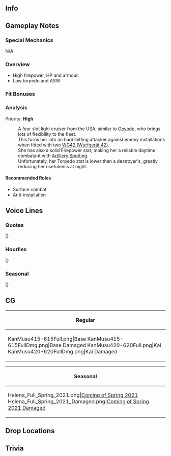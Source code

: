 ==Info==
{{KanmusuInfo|ID=415-615}}
{{KanmusuInfo|ID=420-620}}

==Gameplay Notes==
===Special Mechanics===
N/A

===Overview===
* High firepower, HP and armour.
* Low torpedo and ASW.

===Fit Bonuses===
{{:{{BASEPAGENAME}}/Equipment Bonuses}}
{{clear}}

===Analysis===
Priority: '''High'''

:A four slot light cruiser from the USA, similar to [[Ooyodo]], who brings lots of flexibility to the fleet.
:This turns her into an hard-hitting attacker against enemy installations when fitted with two [[WG42 (Wurfgerät 42)]].
:She has also a solid Firepower stat, making her a reliable daytime combatant with [[Artillery Spotting]].
:Unfortunately, her Torpedo stat is lower than a destroyer's, greatly reducing her usefulness at night.


====Recommended Roles====
* Surface combat
* Anti-installation

==Voice Lines==
===Quotes===
{{ShipquoteHeader}}
{{ShipquoteKai
|scenario = Introduction
|origin =My name is Helena. St. Louis-class軽巡洋艦二番艦USS CL-50 Helena. よろしくね！
|translation =My name is Helena. I'm the 2nd of the St. Louis-class<ref>Sub-class of the Brooklyn-class light cruisers.</ref> light cruisers, USS Cl-50 Helena. Pleasure to work with you!
}}
{{ShipquoteKai|kai = true|scenario = Introduction
|origin =St. Louis-class軽巡洋艦二番艦USS CL-50 Helena, standby! 提督、今日もHelenaと、頑張って行きましょうね？
|translation =2nd of the St. Louis-class light cruisers, USS CL-50 Helena, on standby! Admiral, let's work hard together again today, okay?
}}
{{ShipquoteKai
|scenario = Library
|origin =USS CL-50 Helenaです。St. Louis-class軽巡二番艦として建造されました。真珠湾空襲を経験、エスペランス岬沖海戦、第三次ソロモン海戦、そしてクラ湾の夜戦で日本海軍の精鋭と激しく戦いました。
|translation =I'm USS CL-50 Helena. I was built as the 2nd of the St. Louis-class light cruisers. I experienced the air attack on Pearl Harbor, and fought fiercely with the best the Japanese Navy had to offer at the Battle of Cape Esperance, the Naval Battle of Guadalcanal, and the Battle of Kula Gulf. 
}}
{{ShipquoteKai
|scenario = Secretary 1
|origin =What can I do for you?
|translation =What can I do for you?
}}
{{ShipquoteKai
|scenario = Secretary 2
|origin =いいじゃない？Helenaと行きましょう？
|translation =Sure, why not? Shall we get going?
}}
{{ShipquoteKai
|scenario = Secretary 3
|origin =真珠湾でも、Waspの時もソロモンでも、本当好き勝手やってくれたわよね、あなたたち！まあ、夜の戦いは気を付けるようにするわ。今は味方同士、仲良くやりましょう！
|translation =Whether it be Pearl Harbor, that time with Wasp<ref>USS ''Wasp'' was sunk by ''I-19'''s infamous torpedo salvo while covering a landing convoy at Guadalcanal - ''Helena'' was with her and rescued the survivors.</ref>, or the Solomons, you all really did as you pleased, you know! Well, I'll be sure to play it safe during night battles<ref>All of Helena's major battles were chaotic night battles during the Guadalcanal campaign.</ref>. We're comrades-in-arms now, so let's get along!
}}
{{ShipquoteKai
|scenario = Idle
|origin =そうね。艦隊戦では、電子兵装が大事。何より、radarは大事よ。戦いの終わってから、気づいても遅いの！
|translation =That's right. In a fleet battle electronic equipment is crucial. Above all, radar is a must. Realizing that after the fighting is over is way too late<ref>''Helena'' was equipped with advanced SG Radar after repairing her damage at Pearl Harbor, but at Esperance and Guadalcanal/Third Battle of the Solomon Sea, the American commanders were inexperienced in their tactical usage, leading to chaos. These experiences led to the American invention of the CIC (Combat Information Center).</ref>!
}}
{{ShipquoteKai
|scenario = Secretary Married
|origin =一息入れたら？押してダメなら、引いてみろ、よ！はい、coffee! 無理は、ダメよ。
|translation =How about you take a break? If pushing doesn't work, try pulling! Here, coffee! Don't push yourself too hard.
}}
{{ShipquoteKai
|scenario = Wedding
|origin =提督？Helenaにご用ですか？えっ？これは？Really? へっ。よろこんで。ありがとう、提督。
|translation =Admiral? Did you need something from me? Eh? This is...? Really? Heh. With pleasure. Thanks, Admiral.
}}
{{ShipquoteKai
|scenario = Looking At Scores
|origin =情報は大事！不意打ちはごめんだもの！
|translation =Information is important! Don't want any surprises!
}}
{{ShipquoteKai
|scenario = Joining A Fleet
|origin =St. Louis-class USS Helena, 抜錨する！さぁ、出港よ！
|translation =St. Louis-class USS Helena, setting sail! Come, time to leave port!
}}
{{ShipquoteKai
|scenario = Equipment 1
|origin =Ok!
|translation =Ok!
}}
{{ShipquoteKai|kai = true|scenario = Equipment 1
|origin =あら、いいじゃない？Helenaはokよ。
|translation =My, isn't that nice? I'm OK with this.
}}
{{ShipquoteKai
|scenario = Equipment 2
|origin =Good!
|translation =Good!
}}
{{ShipquoteKai
|scenario = Equipment 3
|origin =That's good!
|translation =That's good!
}}
{{ShipquoteKai
|scenario = Supply
|origin =I appreciate your kindness.
|translation =I appreciate your kindness.
}}
{{ShipquoteKai
|scenario = Docking Minor
|origin =んっ、もう、 また修理、嫌んなっちゃう。
|translation =Nghhh, jeez, I don't want to go in for repairs again.
}}
{{ShipquoteKai
|scenario = Docking Major
|origin =結構重傷よ。今度あったら、ただじゃ置かないから！
|translation =That's a pretty serious wound. I won't let this slide if there's a next time!
}}
{{ShipquoteKai
|scenario = Construction
|origin =Complete!
|translation =Complete!
}}
{{ShipquoteKai
|scenario = Returning From Sortie
|origin =無事のご帰還よ。I want to be next!
|translation =The fleet has safely returned to port. I want to be next!
}}
{{ShipquoteKai
|scenario = Starting A Sortie
|origin =USS CL-50 Helena, 出撃よ。見てなさい。
|translation =USS CL-50 Helena, sortieing. Watch me!
}}
{{ShipquoteKai
|scenario = Battle Start
|origin =あれは…？警報！Enemy in sight! 戦闘配置、急いで！
|translation =Is that...? Sound the alert! Enemy in sight! To your battle stations, hurry!
}}
{{ShipquoteKai
|scenario = Attack
|origin =近づけるな！Fire!
|translation =Stay away from me! Fire!
}}
{{ShipquoteKai
|scenario = Air Battle/Daytime Spotting/Night Battle Attack
|origin =ちっ。すばしっこい。
|translation =Damn, they're quick.
}}
{{ShipquoteKai|kai = true|scenario = Air Battle/Daytime Spotting/Night Battle Attack
|origin =すばしっこいけど、逃がさないから！
|translation =They might be quick, but they can't run from me!
}}
{{ShipquoteKai
|scenario = Night Battle
|origin =夜…嫌な感じだけど、行く？
|translation =Night... I have a bad feeling about this, but shall we?
}}
{{ShipquoteKai|kai = true|scenario = Night Battle
|origin =夜…最大限気を付けて、行くしかないか！
|translation =Night... no choice but to proceed on high alert!
}}
{{ShipquoteKai
|scenario = MVP
|origin =Helenaが殊勲賞を？I really appreciate it! ありがたく、いただきますね。
|translation =I'm getting a Distinguished Service Medal? I really appreciate it! I'll gladly accept it.
}}
{{ShipquoteKai
|scenario = Minor Damage 1
|origin =にやぁぁ！何すんの！？
|translation =Ngaaah! What're you doing!?
}}
{{ShipquoteKai
|scenario = Minor Damage 2
|origin =Oh my god... 嫌だ、もう！
|translation =Oh my god... jeez!
}}
{{ShipquoteKai
|scenario = Major Damage
|origin =にやぁぁ！何ってこと、もう！
|translation =Ngaaaah! How could they, jeez!
}}
{{ShipquoteKai
|scenario = Sunk
|origin =Helena, ここまでですか？水が、冷たい。提督、また会いましょう。また、ね？
|translation =So this is the end of the line for me? The water's... cold. Admiral, let's meet again. Again, alright?
}}
|}
<references/>
{{clear}}

===Hourlies===
{{ShipquoteHeader|type = hourly}}
{{ShipquoteKai|kai = true
|scenario = 00:00
|origin =提督、今日の秘書艦はこのHelenaが担当します。さっ、いろいろと片付けていきますよ。
|translation =Admiral, I, Helena, will be serving as your secretary ship. Now then, I'll be getting all this organized.
}}
{{ShipquoteKai|kai = true
|scenario = 01:00
|origin =It's 1 o'clock now. この申請書は不備が多いわ。誰の？あっ、Atlanta. 却下！提督、いいですね？
|translation =It's 1 o'clock now. This application is full of errors. Whose is this? Ah, Atlanta's. Rejected! That's fine, right Admiral?
}}
{{ShipquoteKai|kai = true
|scenario = 02:00
|origin =It's 2 o'clock now. これはまた…South Dakotaか？んっ、彼女はもう！これも却…えっ？提督、いいんですか？そう？
|translation =It's 2 o'clock now. Not another one... South Dakota? Ugh, that girl! That's another rej- eh? Are you sure, Admiral? Fine!
}}
{{ShipquoteKai|kai = true
|scenario = 03:00
|origin =It's 3 o'clock now. この書類は…Mother Fletcher!? ま、まあ、いいことにしましょうか！A-Accept...
|translation =It's 3 o'clock now. This document's from... Mother Fletcher<ref>The only other American ship to come out of the Naval Battle of Guadalcanal relatively unscathed</ref>!? A-Alright, we'll treat this one as good! A-Accept...
}}
{{ShipquoteKai|kai = true
|scenario = 04:00
|origin =It's 4 o'clock now. 書類仕事してたら、もうこんな時間。提督、もうすぐ朝ですね。Coffeeで一息入れましょう。飲むでしょう？
|translation =It's 4 o'clock now. It got this late just dealing with documents. It's almost morning, Admiral. How about we take a coffee break? You do drink coffee, right?
}}
{{ShipquoteKai|kai = true
|scenario = 05:00
|origin =It's 5 o'clock now. Coffeeお代わり要る？了解、どうぞ。おっ！提督、見て。日が昇るわ。
|translation =It's 5 o'clock now. Do you need more coffee? Roger, here you go. Oh! Look, Admiral, the sun's rising!
}}
{{ShipquoteKai|kai = true
|scenario = 06:00
|origin =It's 6 o'clock now. All fleet, good morning! さぁ、朝よ！皆、今日も頑張っていきましょう！
|translation =It's 6 o'clock now. All fleet, good morning! The morning's here! Another hard day's work, everyone!
}}
{{ShipquoteKai|kai = true
|scenario = 07:00
|origin =It's 7 o'clock now. Helenaのmorning plateをどうぞ。卵料理はscrambled baconでいいわね？ Ketchupはそこよ。
|translation =It's 7 o'clock now. Please enjoy my Helena morning plate. Do you mind scrambled eggs with bacon? The ketchup is over there.
}}
{{ShipquoteKai|kai = true
|scenario = 08:00
|origin =It's 8 o'cl- あら、Wasp! Wasp, good morning! 元気そうね。ん、いいけど、海の下には気をつるのよ。聞いてる？
|translation =It's 8 o'cl- oh, it's Wasp! Wasp, good morning! You seem well. Uh, okay, but we need to watch below the surface. Are you listening to me?
}}
{{ShipquoteKai|kai = true
|scenario = 09:00
|origin =It's 9 o'clock now. 抜錨よ！Weigh anchor! 提督、さっ、海に出ましょう！
|translation =It's 9 o'clock now. Set sail! Weigh anchor! Come, Admiral, let's head out to sea!
}}
{{ShipquoteKai|kai = true
|scenario = 10:00
|origin =It's 10 o'clock now. 目指すは… おっ、Solomon? Helenaは、Solomon諸島の海には本当に縁があるわ。
嫌になるぐらいよ、本当にね。
|translation =It's 10 o'clock now. Our destination is... oh, the Solomons? My fate is really tied up with the Solomon Sea. To an uncomfortable degree, seriously.
}}
{{ShipquoteKai|kai = true
|scenario = 11:00
|origin =It's 11 o'clock now. Radarの調子は…うん、いいみたいね、感度良好。これを使いこなして、生き延びないと、本当にね。
|translation =It's 11 o'clock now. The status of the RADAR is... Hmm, all green, receiving loud and clear. I really need to master it to survive.
}}
{{ShipquoteKai|kai = true
|scenario = 12:00
|origin =It is noon. さぁ、lunchにしましょう。Lunch plate持ってくるわね。はっ？食欲ないの？ダメよ、ちゃんと食べないと。
|translation =It is noon. Alright, let's do lunch. I'll go get the lunch plate. Huh? You're not hungry? Doesn't matter, you have to eat properly.
}}
{{ShipquoteKai|kai = true
|scenario = 13:00
|origin =It's 1 o'clock now. はい、熱いcoffee。Milkとsugarもたっぷり入れておいたわ. これで元気出しって。
|translation =It's 1 o'clock now. Here, hot coffee. I've added plenty of milk and sugar. This will pick you right up.
}}
{{ShipquoteKai|kai = true
|scenario = 14:00
|origin =It's 2 o'cl- はっ、うん、Wasp, また会ったはね。本当、潜水艦には気を付けてよ。ってほら、ソナーに感！Be careful!
|translation =It's 2 o'cl- hah, yeah. We'll meet again later, Wasp. Seriously, you need to watch out for submarines. Ah, a sonar signature! Be careful!
}}
{{ShipquoteKai|kai = true
|scenario = 15:00
|origin =It's 3 o'clock now. はぁ、よかった。伊号submarineよ！そう、今は友軍よ。大丈夫。はっ。伊号one nine, すごい船よね。
|translation =It's 3 o'clock now. Whew, that was close. It's an "I-gou" submarine! Yeah, they're friendlies now. It's fine. Hahh... "I-gou One Nine" is quite a boat.
}}
{{ShipquoteKai|kai = true
|scenario = 16:00
|origin =It's 4 o'clock now. あら、衣笠、久しぶりね。あの時が酷かったわね？あなたはクールだったわ。流石ね。今はfriend fleet, 光栄だわ。一緒に頑張りましょう！
|translation =It's 4 o'clock now. Oh my, Kinugasa, it's been a long time. You were really cool back then.<ref>''Kinugasa'' and ''Helena'' were at Cape Esperance; both did serious damage without hurting the other.</ref> I expect nothing less. I'm honored to be part of your fleet now. Let's do our best together!
}}
{{ShipquoteKai|kai = true
|scenario = 17:00
|origin =It's 5 o'clock now. はぁ、提督、みて！Sunset! 奇麗ね、ここでも。ふん。見とれちゃった。さっ、母港に戻りましょう！
|translation =It's 5 o'clock now. Hahh, look, Admiral! The sunset! It's beautiful, even here. Heh, got caught up in it. Right, let's head back to base!
}}
{{ShipquoteKai|kai = true
|scenario = 18:00
|origin =It's 6 o'clock now. Dinnerはどうしようか？Helena特製の、steak plateでいい？焼き方は…medium? Ok!
|translation =It's 6 o'clock now. What should we do for dinner? What about my special steak dish? You want it done... medium? Ok!
}}
{{ShipquoteKai|kai = true
|scenario = 19:00
|origin =It's 7 o'clock now. さっ、Helena特製のbeef steak plate召し上がれ！飲み物はbeer? うん。Ok!
|translation =It's 7 o'clock now. Now, please enjoy my special beef steak dish! What would you like to drink, beer? Yeah, ok!
}}
{{ShipquoteKai|kai = true
|scenario = 20:00
|origin =It's 8 o'clock now. 提督、volumeは足りた？Dessertは、たっぷりのvanilla ice! Chocolateかける？おっ、coffeeを? はっ、アボカド風か？やる！ふん。私もそうしよう！
|translation =It's 8 o'clock now. Admiral, was that enough for dinner? The dessert will be heaps of vanilla ice cream! Do you want chocolate on yours? Oh, coffee...? Hah, affogato style? Alright! Heh, I'll do that too.<ref>[https://en.wikipedia.org/wiki/Affogato Affogato] is Italian for "drowned". It's a desert where you mix coffee with vanilla ice cream. Sometimes, liquueur is added.</ref>
}}
{{ShipquoteKai|kai = true
|scenario = 21:00
|origin =It's 9- ん？誰？あなた、SoDak!? 霧島？ここにはいないわ。探してるの？
|translation =It's 9- hm? Who is it? Is that, SoDak!? Kirishima? She's not here. Are you looking for her?
}}
{{ShipquoteKai|kai = true
|scenario = 22:00
|origin =It's 10 o'clock now. はぁ！やっと静かにな…で、もう、今度は誰！うぇ、Japanese destroyers! あぁ、もう！部屋、違うでしょう！
|translation =It's 10 o'clock now. Whew! Finally some peace and qu- okay, jeez, who is it this time! Ugh, Japanese destroyers<ref>Probably looking for Atlanta, although ''Helena'' had her fair share of run-ins with Japanese destroyers.</ref>! Arghhhhh, jeez! You've got. The wrong. Room!
}}
{{ShipquoteKai|kai = true
|scenario = 23:00
|origin =It's 11 o'clock now. やっと、静かになった！ふん。提督、今日はお疲れさま。少しだけ眠りましょう、明日に備えて。Good night.
|translation =It's 11 o'clock now. It's finally quiet! Whew. Good work today, Admiral. Let's get some sleep for tomorrow. Good night.
}}
|}
<references/>
{{clear}}

===Seasonal===
{{SeasonalHeaderOld}}
{{SeasonalQuote
|scenario = [[Seasonal/Christmas_2020|Christmas 2020]]
|origin = Merry Christmas! 提督、楽しみましょう。今日は、飲んじゃいましょう？
|translation =	Merry Christmas! Admiral, let's have some fun. Shall we drink today?
|audio = Helena_Christmas_2020_Secretary_1.mp3
|notes = 
}}
{{SeasonalQuote
|scenario = [[Seasonal/Setsubun_2021|Setsubun 2021]]
|origin = セツブンな…そして、来ると思ったわJapanese destroyers。さあ、返り討ちよ！
|translation =	It's setsubun... and you came just like I expected, you Japanese destroyers. Now, it's payback time!
|audio = Helena_Setsubun_2021_Secretary_1.mp3
|notes = 
}}
{{SeasonalQuote
|scenario = [[Seasonal/Valentine's_Day_2021|Valentine's Day 2021]]
|origin = Chocolate? Why? だれに？うふふふぅ、うそよ。はい、良いしてあるわ。ここのcultureなんでしょう？
|translation = Chocolate? Why? For who? Ufufufu, just kidding. Here, I got some for you. That's the tradition here, right?
|audio = Helena_Valentines_2021_Secretary_1.mp3
|notes = 
}}
{{SeasonalQuote
|scenario = [[Seasonal/White_Day_2021|White Day2021]]
|origin =お返し？あぁ、チョコレートの？ここの不思議なcultureね。でも、嫌いじゃないわ。…Thanks。 
|translation =	A return gift? Ah, for the chocolates? Yet another odd custom here. But, I don't dislike it... Thanks. 
|audio = Helena_White_Day_2021_Secretary_1.mp3
|notes =
}}
{{SeasonalQuote
|scenario = [[Seasonal/Coming_of_Spring_2021|Coming of Spring 2021]]
|origin =USS fleetで、日本式「オハナミ」を試してみるの？あはぁ、いいんじゃない。HelenaはOKよ。 
|translation =	You want to try having a Japanese "cherry blossom viewing" outing with the US fleet? Aha, that sounds nice. I'm fine with that. 
|audio = Helena_Spring_2021_Secretary_1.mp3
|notes =
}}
{{SeasonalQuote
|scenario = [[Seasonal/Eighth_Anniversary|8th Anniversary]]
|origin = Congratulations, fleet 8th Anniversary.提督、おめでとう。Helenaもお祝いします。
|translation =	Congratulations on the fleet's 8th Anniversary. Admiral, Congratulations. I'll celebrate too.
|audio = Helena_8th Anniversary_Secretary_1.mp3
|notes = 
}}
|}<references/>

{{clear}}

==CG==
{| class="mw-collapsible mw-collapsed wikitable" style="width: 100%;"
!Regular
|-
|<gallery>
KanMusu415-615Full.png|Base
KanMusu415-615FullDmg.png|Base Damaged
KanMusu420-620Full.png|Kai
KanMusu420-620FullDmg.png|Kai Damaged
</gallery>
|}

{| class="mw-collapsible mw-collapsed wikitable" style="width: 100%;"
!Seasonal
|-
|<gallery>
Helena_Full_Spring_2021.png|[[Seasonal/Coming_of_Spring_2021|Coming of Spring 2021]]
Helena_Full_Spring_2021_Damaged.png|[[Seasonal/Coming_of_Spring_2021|Coming of Spring 2021 Damaged]]
</gallery>
|}

==Drop Locations==

==Trivia==

{{Shiplist}}